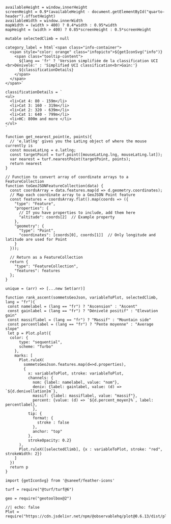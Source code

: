 <!-------------
Window height
-------------->

```ojs
availableHeight = window.innerHeight
screenHeight = 0.9*(availableHeight - document.getElementById("quarto-header").offsetHeight)
availableWidth = window.innerWidth
mapWidth = (width > 400) ? 0.4*width : 0.95*width 
mapHeight = (width > 400) ? 0.85*screenHeight : 0.5*screenHeight
```

<!--------------------------
Mutable values overriden by actions
---------------------------->

```ojs
mutable selectedClimb = null
```


<!------------------------
Classification details
-------------------------->

```ojs
category_label = html`<span class="info-container">
  <span style="color: orange" class="infopicto">${getIconSvg("info")}
    <span class="tooltip-content">
      ${lang == 'fr' ? 'Version simplifiée de la classification UCI <br>Dénivelé:' : 'Simplified UCI classification<br>Gain:'}
      ${classificationDetails}
    </span>
  </span>
</span>`
```

```ojs
classificationDetails = `
<ul>
  <li>Cat 4: 80 - 159m</li>
  <li>Cat 3: 160 - 319m</li>
  <li>Cat 2: 320 - 639m</li>
  <li>Cat 1: 640 - 799m</li>
  <li>HC: 800m and more </li>
</ul>
`
```

<!--------------
Generic functions
---------------->

```ojs
function get_nearest_point(e, points){
  // 'e.latlng' gives you the LatLng object of where the mouse currently is
  const mouseLatLng = e.latlng;
  const targetPoint = turf.point([mouseLatLng.lng, mouseLatLng.lat]);
  var nearest = turf.nearestPoint(targetPoint, points);
  return nearest
}
```

```ojs
// Function to convert array of coordinate arrays to a FeatureCollection
function toGeoJSONFeatureCollection(data) {
  const coordsArray = data.features.map(d => d.geometry.coordinates);
  // Map each coordinate array to a GeoJSON Point feature
  const features = coordsArray.flat().map(coords => ({
    "type": "Feature",
    "properties": {
      // If you have properties to include, add them here
      "altitude": coords[2]  // Example property
    },
    "geometry": {
      "type": "Point",
      "coordinates": [coords[0], coords[1]]  // Only longitude and latitude are used for Point
    }
  }));

  // Return as a FeatureCollection
  return {
    "type": "FeatureCollection",
    "features": features
  };
}
```

```ojs
unique = (arr) => [...new Set(arr)]
```

<!-----------------
Plotting functions
------------------->

```ojs
function rank_ascent(sommetsGeoJson, variableToPlot, selectedClimb, lang = "fr"){
 const namelabel = (lang == "fr") ? "Ascension" : "Ascent" 
 const gainlabel = (lang == "fr") ? "Dénivelé positif" : "Elevation gain" 
 const massiflabel = (lang == "fr") ? "Massif" : "Mountain side" 
 const percentlabel = (lang == "fr") ? "Pente moyenne" : "Average slope" 
 let p = Plot.plot({
  color: {
      type: "sequential",
      scheme: "Turbo"
    },
    marks: [
      Plot.ruleX(
        sommetsGeoJson.features.map(d=>d.properties),
        {
          x: variableToPlot, stroke: variableToPlot,
          channels: {
            nom: {label: namelabel, value: "nom"},
            deniv: {label: gainlabel, value: (d) => `${d.denivellation}m`},
            massif: {label: massiflabel, value: "massif"},
            percent: {value: (d) => `${d.percent_moyen}%`, label: percentlabel},
            },
          tip: {
            format: {
              stroke : false
            },
            anchor: "top"
          },
          strokeOpacity: 0.2}
      ),
      Plot.ruleX([selectedClimb], {x : variableToPlot, stroke: "red", strokeWidth: 2})
    ]
  })
  return p
}
```


<!--------------
Environment
--------------->

```ojs
import {getIconSvg} from '@saneef/feather-icons'
```


```ojs
turf = require("@turf/turf@6")
```

```ojs
geo = require("geotoolbox@2")
```


```ojs
//| echo: false
Plot = require("https://cdn.jsdelivr.net/npm/@observablehq/plot@0.6.13/dist/plot.umd.min.js")
```


